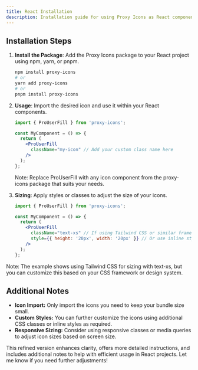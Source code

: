 ```yaml
---
title: React Installation
description: Installation guide for using Proxy Icons as React components.
---
```


## Installation Steps

1. **Install the Package**: Add the Proxy Icons package to your React project using npm, yarn, or pnpm.

   ```bash
   npm install proxy-icons
   # or
   yarn add proxy-icons
   # or
   pnpm install proxy-icons
   ```

2. **Usage**: Import the desired icon and use it within your React components.

   ```jsx
   import { ProUserFill } from 'proxy-icons';

   const MyComponent = () => {
     return (
       <ProUserFill
         className="my-icon" // Add your custom class name here
       />
     );
   };
   ```

   Note: Replace ProUserFill with any icon component from the proxy-icons package that suits your needs.

3. **Sizing**: Apply styles or classes to adjust the size of your icons.

   ```jsx
   import { ProUserFill } from 'proxy-icons';

   const MyComponent = () => {
     return (
       <ProUserFill
         className="text-xs" // If using Tailwind CSS or similar framework
         style={{ height: '20px', width: '20px' }} // Or use inline styles for sizing
       />
     );
   };
   ```

Note: The example shows using Tailwind CSS for sizing with text-xs, but you can customize this based on your CSS framework or design system.

## Additional Notes

- **Icon Import:** Only import the icons you need to keep your bundle size small.
- **Custom Styles:** You can further customize the icons using additional CSS classes or inline styles as required.
- **Responsive Sizing:** Consider using responsive classes or media queries to adjust icon sizes based on screen size.

This refined version enhances clarity, offers more detailed instructions, and includes additional notes to help with efficient usage in React projects. Let me know if you need further adjustments!
